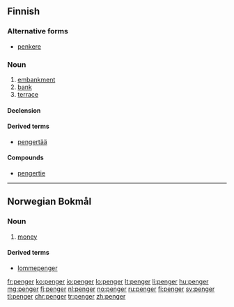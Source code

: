 ==Finnish==

===Alternative forms===
* [[penkere]]

===Noun===
{{fi-noun}}

# [[embankment]]
# [[bank]]
# [[terrace]]

====Declension====
{{fi-decl-askel|pe|ng|nk|er|ä}}

====Derived terms====
* [[pengertää]]

====Compounds====
* [[pengertie]]

----

==Norwegian Bokmål==
{{wikipedia|lang=no}}

===Noun===
{{head|nb|noun|g=p|definite plural|pengene}}

# [[money]]

====Derived terms====
* [[lommepenger]]

[[fr:penger]]
[[ko:penger]]
[[io:penger]]
[[lo:penger]]
[[lt:penger]]
[[li:penger]]
[[hu:penger]]
[[mg:penger]]
[[fj:penger]]
[[nl:penger]]
[[no:penger]]
[[ru:penger]]
[[fi:penger]]
[[sv:penger]]
[[tl:penger]]
[[chr:penger]]
[[tr:penger]]
[[zh:penger]]